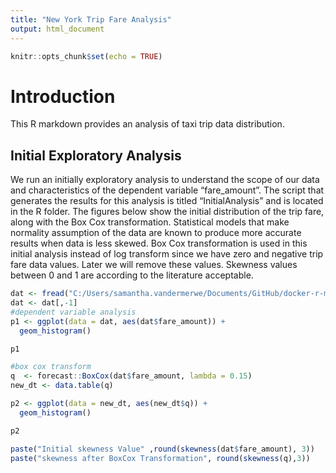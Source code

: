 ```yaml
---
title: "New York Trip Fare Analysis"
output: html_document
---
```


```r
knitr::opts_chunk$set(echo = TRUE)
```


# Introduction

This R markdown provides an analysis of taxi trip data distribution.


## Initial Exploratory Analysis

We run an initially exploratory analysis to understand the scope of our data and characteristics of the dependent variable "fare_amount". The script that generates the results for this analysis is titled "InitialAnalysis" and is  located in the R folder. The figures below show the initial distribution of the trip fare, along with the Box Cox transformation. Statistical models that make normality assumption of the data are known to produce more accurate results when data is less skewed. Box Cox transformation is used in this initial analysis instead of log transform since we have zero and negative trip fare data values. Later we will remove these values. Skewness values between 0 and 1 are according to the literature acceptable. 


```r

dat <- fread("C:/Users/samantha.vandermerwe/Documents/GitHub/docker-r-myproject/data/combined.csv")
dat <- dat[,-1]
#dependent variable analysis
p1 <- ggplot(data = dat, aes(dat$fare_amount)) + 
  geom_histogram()

p1
```


```r

#box cox transform
q  <- forecast::BoxCox(dat$fare_amount, lambda = 0.15)
new_dt <- data.table(q)

p2 <- ggplot(data = new_dt, aes(new_dt$q)) + 
  geom_histogram()

p2
```


```r
paste("Initial skewness Value" ,round(skewness(dat$fare_amount), 3))
paste("skewness after BoxCox Transformation", round(skewness(q),3))
```


